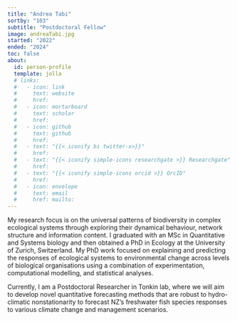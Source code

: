```yaml
---
title: "Andrea Tabi"
sortby: "103"
subtitle: "Postdoctoral Fellow"
image: andreaTabi.jpg
started: "2022"
ended: "2024"
toc: false
about:
  id: person-profile
  template: jolla
  # links:
  #   - icon: link
  #     text: website
  #     href: 
  #   - icon: mortarboard
  #     text: scholar
  #     href: 
  #   - icon: github
  #     text: github
  #     href: 
  #   - text: "{{< iconify bi twitter-x>}}"
  #     href:
  #   - text: "{{< iconify simple-icons researchgate >}} Researchgate"
  #     href: 
  #   - text: "{{< iconify simple-icons orcid >}} OrcID"
  #     href:
  #   - icon: envelope
  #     text: email
  #     href: mailto: 
---
```


My research focus is on the universal patterns of biodiversity in complex ecological systems through exploring their dynamical behaviour, network structure and information content. I graduated with an MSc in Quantitative and Systems biology and then obtained a PhD in Ecology at the University of Zurich, Switzerland. My PhD work focused on explaining and predicting the responses of ecological systems to environmental change across levels of biological organisations using a combination of experimentation, computational modelling, and statistical analyses.

Currently, I am a Postdoctoral Researcher in Tonkin lab, where we will aim to develop novel quantitative forecasting methods that are robust to hydro-climatic nonstationarity to forecast NZ’s freshwater fish species responses to various climate change and management scenarios.
